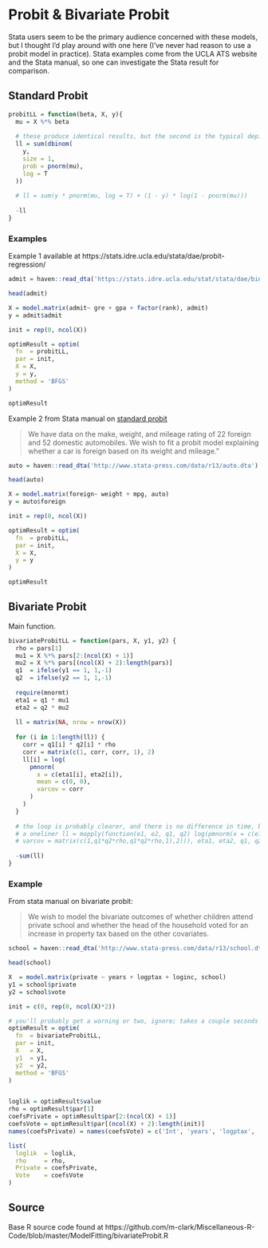# Probit & Bivariate Probit

Stata users seem to be the primary audience concerned with these models, but I
thought I'd play around with one here (I've never had reason to use a probit
model in practice).  Stata examples come from the UCLA ATS website and the Stata
manual, so one can investigate the Stata result for comparison.


## Standard Probit

```r
probitLL = function(beta, X, y){
  mu = X %*% beta
  
  # these produce identical results, but the second is the typical depiction
  ll = sum(dbinom(
    y,
    size = 1,
    prob = pnorm(mu),
    log = T
  ))
  
  # ll = sum(y * pnorm(mu, log = T) + (1 - y) * log(1 - pnorm(mu)))
  
  -ll
}
```


### Examples

Example 1 available at https://stats.idre.ucla.edu/stata/dae/probit-regression/

```r
admit = haven::read_dta('https://stats.idre.ucla.edu/stat/stata/dae/binary.dta')

head(admit)

X = model.matrix(admit~ gre + gpa + factor(rank), admit)
y = admit$admit

init = rep(0, ncol(X))

optimResult = optim(
  fn  = probitLL,
  par = init,
  X = X,
  y = y,
  method = 'BFGS'
)

optimResult 
```




Example 2 from Stata manual on [standard probit](http://www.stata.com/manuals13/rprobit.pdf) 

> We have data on the make, weight, and mileage rating of 22 foreign and 52 domestic automobiles. We wish to fit a probit model explaining whether a car is foreign based on its weight and mileage."

```r
auto = haven::read_dta('http://www.stata-press.com/data/r13/auto.dta')

head(auto)

X = model.matrix(foreign~ weight + mpg, auto)
y = auto$foreign

init = rep(0, ncol(X))

optimResult = optim(
  fn  = probitLL,
  par = init,
  X = X,
  y = y
)

optimResult
```



## Bivariate Probit

Main function.

```r
bivariateProbitLL = function(pars, X, y1, y2) {
  rho = pars[1]
  mu1 = X %*% pars[2:(ncol(X) + 1)]
  mu2 = X %*% pars[(ncol(X) + 2):length(pars)]
  q1  = ifelse(y1 == 1, 1,-1)
  q2  = ifelse(y2 == 1, 1,-1)
  
  require(mnormt)
  eta1 = q1 * mu1
  eta2 = q2 * mu2
  
  ll = matrix(NA, nrow = nrow(X))
  
  for (i in 1:length(ll)) {
    corr = q1[i] * q2[i] * rho
    corr = matrix(c(1, corr, corr, 1), 2)
    ll[i] = log(
      pmnorm(
        x = c(eta1[i], eta2[i]),
        mean = c(0, 0),
        varcov = corr
      )
    )
  }
  
  # the loop is probably clearer, and there is no difference in time, but here's
  # a oneliner ll = mapply(function(e1, e2, q1, q2) log(pmnorm(x = c(e1, e2),
  # varcov = matrix(c(1,q1*q2*rho,q1*q2*rho,1),2))), eta1, eta2, q1, q2)
  
  -sum(ll)
}
```




### Example 

From stata manual on bivariate probit:

> We wish to model the bivariate outcomes of whether children attend private 
school and whether the head of the household voted for an increase in property
tax based on the other covariates.

```r
school = haven::read_dta('http://www.stata-press.com/data/r13/school.dta')

head(school)

X  = model.matrix(private ~ years + logptax + loginc, school)
y1 = school$private
y2 = school$vote

init = c(0, rep(0, ncol(X)*2))

# you'll probably get a warning or two, ignore; takes a couple seconds
optimResult = optim(
  fn  = bivariateProbitLL,
  par = init,
  X   = X,
  y1  = y1,
  y2  = y2,
  method = 'BFGS'
)


loglik = optimResult$value
rho = optimResult$par[1]
coefsPrivate = optimResult$par[2:(ncol(X) + 1)]
coefsVote = optimResult$par[(ncol(X) + 2):length(init)]
names(coefsPrivate) = names(coefsVote) = c('Int', 'years', 'logptax', 'loginc')

list(
  loglik  = loglik,
  rho     = rho,
  Private = coefsPrivate,
  Vote    = coefsVote
)
```




## Source

Base R source code found at https://github.com/m-clark/Miscellaneous-R-Code/blob/master/ModelFitting/bivariateProbit.R
